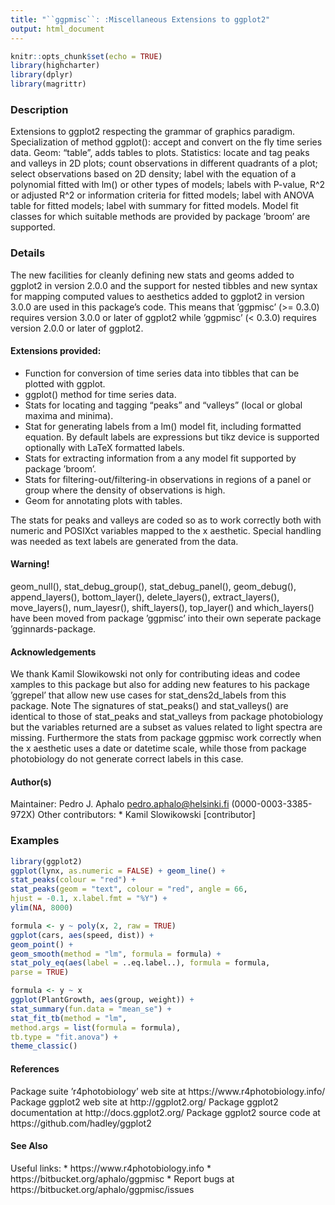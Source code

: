 ```yaml
---
title: "``ggpmisc``: :Miscellaneous Extensions to ggplot2"
output: html_document
---
```


```r
knitr::opts_chunk$set(echo = TRUE)
library(highcharter)
library(dplyr)
library(magrittr)
```

### Description
Extensions to ggplot2 respecting the grammar of graphics paradigm. Specialization of method ggplot(): accept and convert on the fly time series data. Geom: "table", adds tables to plots. Statistics: locate and tag peaks and valleys in 2D plots; count observations in different quadrants of a plot; select observations based on 2D density; label with the equation of a polynomial fitted with lm() or other types of models; labels with P-value, R^2 or adjusted R^2 or information criteria for fitted models; label with ANOVA table for fitted models; label with summary for fitted models. Model fit classes for which suitable methods are provided by package ’broom’ are supported.

### Details
The new facilities for cleanly defining new stats and geoms added to ggplot2 in version 2.0.0 and the support for nested tibbles and new syntax for mapping computed values to aesthetics added to ggplot2 in version 3.0.0 are used in this package’s code. This means that ’ggpmisc’ (>= 0.3.0) requires version 3.0.0 or later of ggplot2 while ’ggpmisc’ (< 0.3.0) requires version 2.0.0 or later of
ggplot2.

#### Extensions provided:
*  Function for conversion of time series data into tibbles that can be plotted with ggplot.
*  ggplot() method for time series data.
*  Stats for locating and tagging "peaks" and "valleys" (local or global maxima and minima).
*  Stat for generating labels from a lm() model fit, including formatted equation. By default labels are expressions but tikz device is supported optionally with LaTeX formatted labels.
*  Stats for extracting information from a any model fit supported by package ’broom’.
*  Stats for filtering-out/filtering-in observations in regions of a panel or group where the density of observations is high.
*  Geom for annotating plots with tables.

The stats for peaks and valleys are coded so as to work correctly both with numeric and POSIXct variables mapped to the x aesthetic. Special handling was needed as text labels are generated from the data.

#### Warning!

geom_null(), stat_debug_group(), stat_debug_panel(), geom_debug(), append_layers(), bottom_layer(), delete_layers(), extract_layers(), move_layers(), num_layesr(), shift_layers(), top_layer() and which_layers() have been moved from package ’ggpmisc’ into their own seperate package ’gginnards-package.

#### Acknowledgements
We thank Kamil Slowikowski not only for contributing ideas and codee xamples 
to this package but
also for adding new features to his package ’ggrepel’ that allow new use cases for stat_dens2d_labels
from this package.
Note
The signatures of stat_peaks() and stat_valleys() are identical to those of stat_peaks and
stat_valleys from package photobiology but the variables returned are a subset as values related
to light spectra are missing. Furthermore the stats from package ggpmisc work correctly when the
x aesthetic uses a date or datetime scale, while those from package photobiology do not generate
correct labels in this case.

#### Author(s)
Maintainer: Pedro J. Aphalo <pedro.aphalo@helsinki.fi> (0000-0003-3385-972X)
Other contributors:
*  Kamil Slowikowski [contributor]



### Examples 
```r
library(ggplot2)
ggplot(lynx, as.numeric = FALSE) + geom_line() +
stat_peaks(colour = "red") +
stat_peaks(geom = "text", colour = "red", angle = 66,
hjust = -0.1, x.label.fmt = "%Y") +
ylim(NA, 8000)
```

```r
formula <- y ~ poly(x, 2, raw = TRUE)
ggplot(cars, aes(speed, dist)) +
geom_point() +
geom_smooth(method = "lm", formula = formula) +
stat_poly_eq(aes(label = ..eq.label..), formula = formula,
parse = TRUE)
```
```r
formula <- y ~ x
ggplot(PlantGrowth, aes(group, weight)) +
stat_summary(fun.data = "mean_se") +
stat_fit_tb(method = "lm",
method.args = list(formula = formula),
tb.type = "fit.anova") +
theme_classic()
```

#### References
Package suite ’r4photobiology’ web site at https://www.r4photobiology.info/
Package ggplot2 web site at http://ggplot2.org/
Package ggplot2 documentation at http://docs.ggplot2.org/
Package ggplot2 source code at https://github.com/hadley/ggplot2

#### See Also
Useful links:
*  https://www.r4photobiology.info
*  https://bitbucket.org/aphalo/ggpmisc
*  Report bugs at https://bitbucket.org/aphalo/ggpmisc/issues
